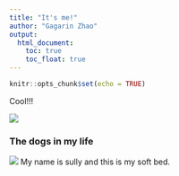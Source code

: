```yaml
---
title: "It's me!"
author: "Gagarin Zhao"
output:
  html_document:
    toc: true
    toc_float: true
---
```


```r
knitr::opts_chunk$set(echo = TRUE)
```



Cool!!!

![](https://media1.tenor.com/images/45e529c116a1758fd09bdb27e2172eca/tenor.gif?itemid=11674749)


### The dogs in my life
![](IMG_6359.jpeg)
My name is sully and this is my soft bed.